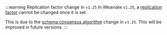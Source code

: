 :::warning Replication factor change in `v1.25`
In Weaviate `v1.25`, a [replication factor](/developers/weaviate/concepts/replication-architecture/cluster-architecture#replication-factor) cannot be changed once it is set.

This is due to the [schema consensus algorithm](/developers/weaviate/concepts/replication-architecture/consistency) change in `v1.25`. This will be improved in future versions.
:::
